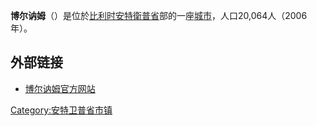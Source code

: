 {{Unreferenced|time=2018-08-13T06:30:00+00:00}}
'''博尔讷姆'''（{{lang-nl|Bornem}}）是位於[[比利时|比利时]][[安特衛普省|安特衛普省]]部的一座[[城市|城市]]，人口20,064人（2006年）。

== 外部链接 ==
*[http://www.bornem.be/ 博尔讷姆官方网站] {{Wayback|url=http://www.bornem.be/ |date=20201218044320 }}

{{安特卫普省市区}}
{{Belgium-geo-stub}}
{{DEFAULTSORT:Bornem}}

[[Category:安特卫普省市镇|Category:安特卫普省市镇]]